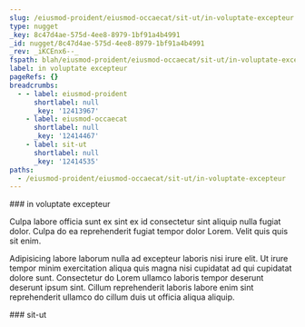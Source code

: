 ```yaml
---
slug: /eiusmod-proident/eiusmod-occaecat/sit-ut/in-voluptate-excepteur
type: nugget
_key: 8c47d4ae-575d-4ee8-8979-1bf91a4b4991
_id: nugget/8c47d4ae-575d-4ee8-8979-1bf91a4b4991
_rev: _iKCEnx6--_
fspath: blah/eiusmod-proident/eiusmod-occaecat/sit-ut/in-voluptate-excepteur.md
label: in voluptate excepteur
pageRefs: {}
breadcrumbs:
  - - label: eiusmod-proident
      shortlabel: null
      _key: '12413967'
    - label: eiusmod-occaecat
      shortlabel: null
      _key: '12414467'
    - label: sit-ut
      shortlabel: null
      _key: '12414535'
paths:
  - /eiusmod-proident/eiusmod-occaecat/sit-ut/in-voluptate-excepteur
---
```


<NuggetArea>
<Nugget slug="/eiusmod-proident/eiusmod-occaecat/sit-ut/in-voluptate-excepteur" type="nugget" _key="8c47d4ae-575d-4ee8-8979-1bf91a4b4991" _id="nugget/8c47d4ae-575d-4ee8-8979-1bf91a4b4991" _rev="_iKCEnx6--_" fspath="blah/eiusmod-proident/eiusmod-occaecat/sit-ut/in-voluptate-excepteur.md" label="in voluptate excepteur" paths="/eiusmod-proident/eiusmod-occaecat/sit-ut/in-voluptate-excepteur">
<NuggetBody>
### in voluptate excepteur

Culpa labore officia sunt ex sint ex id consectetur sint aliquip nulla fugiat dolor. Culpa do ea reprehenderit fugiat tempor dolor Lorem. Velit quis quis sit enim.

Adipisicing labore laborum nulla ad excepteur laboris nisi irure elit. Ut irure tempor minim exercitation aliqua quis magna nisi cupidatat ad qui cupidatat dolore sunt. Consectetur do Lorem ullamco laboris tempor deserunt deserunt ipsum sint. Cillum reprehenderit laboris labore enim sint reprehenderit ullamco do cillum duis ut officia aliqua aliquip.

</NuggetBody>
<Breadcrumbs>
<Crumbs>
<Crumb _key="12413967" label="eiusmod-proident" /><Crumb _key="12414467" label="eiusmod-occaecat" /><Crumb _key="12414535" label="sit-ut" />
</Crumbs>
</Breadcrumbs>
</Nugget>

<NuggetsInbound>
</NuggetsInbound>
<NuggetsOutbound>
</NuggetsOutbound>
</NuggetArea>
<PassagesInbound>
<Passage direction="inbound" type="passage" _key="12414535" _id="passage/12414535" _rev="_iKCEnx2--B" label="sit-ut" passage="sit-ut" fspath="blah/eiusmod-proident/eiusmod-occaecat/sit-ut" paths="/eiusmod-proident/eiusmod-occaecat/sit-ut" slug="/eiusmod-proident/eiusmod-occaecat/sit-ut">
<NuggetBody>
### sit-ut

</NuggetBody>
<Breadcrumbs>
<Crumbs>
<Crumb _key="12413967" label="eiusmod-proident" /><Crumb _key="12414467" label="eiusmod-occaecat" />
</Crumbs>
</Breadcrumbs>
</Passage>

</PassagesInbound>
<PassagesOutbound>
</PassagesOutbound>